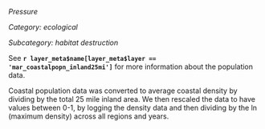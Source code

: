 *Pressure*

*Category: ecological*

*Subcategory: habitat destruction*

See **`r layer_meta$name[layer_meta$layer == 'mar_coastalpopn_inland25mi']`** for more information about the population data.

Coastal population data was converted to average coastal density by dividing by the total 25 mile inland area.  We then rescaled the data to have values between 0-1, by logging the density data and then dividing by the ln (maximum density) across all regions and years. 